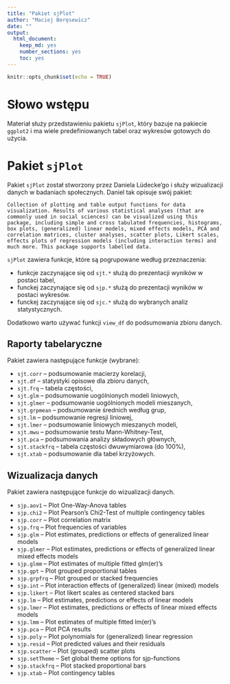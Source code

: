 ```yaml
---
title: "Pakiet sjPlot"
author: "Maciej Beręsewicz"
date: ""
output: 
  html_document: 
    keep_md: yes
    number_sections: yes
    toc: yes
---
```


```r
knitr::opts_chunk$set(echo = TRUE)
```

# Słowo wstępu

Materiał służy przedstawieniu pakietu `sjPlot`, który bazuje na pakiecie `ggplot2` i ma wiele predefiniowanych tabel oraz wykresów gotowych do użycia.

# Pakiet `sjPlot`

Pakiet `sjPlot` został stworzony przez Daniela Lüdecke'go i służy wizualizacji danych w badaniach społecznych. Daniel tak opisuje swój pakiet:

```
Collection of plotting and table output functions for data visualization. Results of various statistical analyses (that are commonly used in social sciences) can be visualized using this package, including simple and cross tabulated frequencies, histograms, box plots, (generalized) linear models, mixed effects models, PCA and correlation matrices, cluster analyses, scatter plots, Likert scales, effects plots of regression models (including interaction terms) and much more. This package supports labelled data.
```

`sjPlot` zawiera funkcje, które są pogrupowane według przeznaczenia:

* funkcje zaczynające się od `sjt.*` służą do prezentacji wyników w postaci tabel,
* funckej zaczynające się od `sjp.*` służą do prezentacji wyników w postaci wykresów.
* funckej zaczynające się od `sjc.*` służą do wybranych analiz statystycznych.

Dodatkowo warto używać funkcji `view_df` do podsumowania zbioru danych.

## Raporty tabelaryczne

Pakiet zawiera następujące funkcje (wybrane):

* `sjt.corr` -- podsumowanie macierzy korelacji,
* `sjt.df` -- statystyki opisowe dla zbioru danych,
* `sjt.frq` -- tabela częstości,
* `sjt.glm` -- podsumowanie uogólnionych modeli liniowych,
* `sjt.glmer` -- podsumowanie uogólnionych modeli mieszanych,
* `sjt.grpmean` -- podsumowanie średnich według grup,
* `sjt.lm` -- podsumowanie regresji liniowej,
* `sjt.lmer` -- podsumowanie liniowych mieszanych modeli,
* `sjt.mwu` -- podsumowanie testu Mann-Whitney-Test,
* `sjt.pca` -- podsumowania analizy składowych głównych,
* `sjt.stackfrq` -- tabela częstości dwuwymiarowa (do 100%),
* `sjt.xtab` -- podsumowanie dla tabel krzyżowych.

## Wizualizacja danych

Pakiet zawiera następujące funkcje do wizualizacji danych.

* `sjp.aov1` -- Plot One-Way-Anova tables
* `sjp.chi2` -- Plot Pearson's Chi2-Test of multiple contingency tables
* `sjp.corr` -- Plot correlation matrix
* `sjp.frq` -- Plot frequencies of variables
* `sjp.glm` -- Plot estimates, predictions or effects of generalized linear models
* `sjp.glmer` -- Plot estimates, predictions or effects of generalized linear mixed effects models
* `sjp.glmm` -- Plot estimates of multiple fitted glm(er)'s
* `sjp.gpt` -- Plot grouped proportional tables
* `sjp.grpfrq` -- Plot grouped or stacked frequencies
* `sjp.int` -- Plot interaction effects of (generalized) linear (mixed) models
* `sjp.likert` -- Plot likert scales as centered stacked bars
* `sjp.lm` -- Plot estimates, predictions or effects of linear models
* `sjp.lmer` -- Plot estimates, predictions or effects of linear mixed effects models
* `sjp.lmm` -- Plot estimates of multiple fitted lm(er)'s
* `sjp.pca` -- Plot PCA results
* `sjp.poly` -- Plot polynomials for (generalized) linear regression
* `sjp.resid` -- Plot predicted values and their residuals
* `sjp.scatter` -- Plot (grouped) scatter plots
* `sjp.setTheme` -- Set global theme options for sjp-functions
* `sjp.stackfrq` -- Plot stacked proportional bars
* `sjp.xtab` -- Plot contingency tables

 

